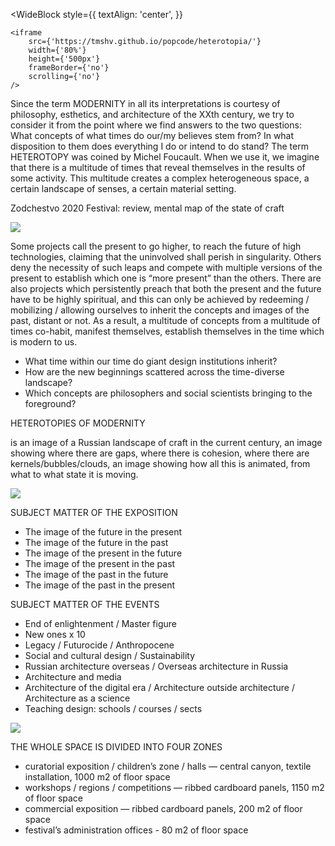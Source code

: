 
<Head>
    <title>
        HETEROTOPIES OF MODERNITY
    </title>
</Head>

<WideBlock
    style={{
        textAlign: 'center',
    }}
>
    <iframe
        src={'https://tmshv.github.io/popcode/heterotopia/'}
        width={'80%'}
        height={'500px'}
        frameBorder={'no'}
        scrolling={'no'}
    />
</WideBlock>

Since the term <HeterotopiaHighlight>MODERNITY</HeterotopiaHighlight> in all its interpretations is courtesy of philosophy, esthetics, and architecture of the XXth century, we try to consider it from the point where we find answers to the two questions: 
What concepts of what times do our/my believes stem from? 
In what disposition to them does everything I do or intend to do stand?
The term <HeterotopiaHighlight>HETEROTOPY</HeterotopiaHighlight> was coined by Michel Foucault. When we use it, we imagine that there is a multitude of times that reveal themselves in the results of some activity. This multitude creates a complex heterogeneous space, a certain landscape of senses, a certain material setting. 

Zodchestvo 2020 Festival: review, mental map of the state of craft

<Image src='https://s.tmshv.com/unit4/heterotopia-heterotopia_01.jpg' />

Some projects call the present to go higher, to reach the future of high technologies, claiming that the uninvolved shall perish in singularity. Others deny the necessity of such leaps and compete with multiple versions of the present to establish which one is “more present” than the others. There are also projects which persistently preach that both the present and the future have to be highly spiritual, and this can only be achieved by redeeming / mobilizing / allowing ourselves to inherit the concepts and images of the past, distant or not. As a result, a multitude of concepts from a multitude of times co-habit, manifest themselves, establish themselves in the time which is modern to us.

- What time within our time do giant design institutions inherit?
- How are the new beginnings scattered across the time-diverse landscape?
- Which concepts are philosophers and social scientists bringing to the foreground?

<HeterotopiaTitle>HETEROTOPIES OF MODERNITY</HeterotopiaTitle> 

is an image of a Russian landscape of craft in the current century, an image showing where there are gaps, where there is cohesion, where there are kernels/bubbles/clouds, an image showing how all this is animated, from what to what state it is moving.

<Image src='https://s.tmshv.com/unit4/heterotopia-heterotopia_02.jpg' />

<HeterotopiaTitle>SUBJECT MATTER OF THE EXPOSITION</HeterotopiaTitle>

- The image of the future in the present
- The image of the future in the past
- The image of the present in the future
- The image of the present in the past
- The image of the past in the future
- The image of the past in the present

<HeterotopiaTitle>SUBJECT MATTER OF THE EVENTS</HeterotopiaTitle>

- End of enlightenment / Master figure
- New ones х 10
- Legacy / Futurocide / Anthropocene
- Social and cultural design / Sustainability
- Russian architecture overseas / Overseas architecture in Russia
- Architecture and media
- Architecture of the digital era / Architecture outside architecture / Architecture as a science
- Teaching design: schools / courses / sects

<Image src='https://s.tmshv.com/unit4/heterotopia-heterotopia_03.jpg' />

<HeterotopiaTitle>THE WHOLE SPACE IS DIVIDED INTO FOUR ZONES</HeterotopiaTitle>

- curatorial exposition / children’s zone / halls — central canyon, textile installation, 1000 m2 of floor space
- workshops / regions / competitions — ribbed cardboard panels, 1150 m2 of floor space
- commercial exposition — ribbed cardboard panels, 200 m2 of floor space
- festival’s administration offices - 80 m2 of floor space

